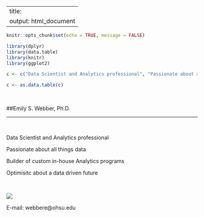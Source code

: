 
---
title: 
output: html_document
---

```r
knitr::opts_chunk$set(echo = TRUE, message = FALSE)
```

```r
library(dplyr)
library(data.table)
library(knitr)
library(ggplot2)

c <- c("Data Scientist and Analytics professional", "Passionate about all things data", "Builder of custom in-house Analytics programs", "Optimisitc about a data driven future") 

c <- as.data.table(c)


```


&nbsp;
&nbsp;

##Emily S. Webber, Ph.D.

---
&nbsp;

Data Scientist and Analytics professional 
&nbsp;

Passionate about all things data 
&nbsp;

Builder of custom in-house Analytics programs 
&nbsp;

Optimisitc about a data driven future

&nbsp;


![](C:\\Users\\owner\\Desktop\\Website\\DCPic.jpg) 


  
  
E-mail: webbere@ohsu.edu
  
  
  
  